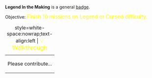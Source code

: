 '''Legend In the Making''' is a general [[Badges|badge]].

Objective: <big style="color:yellow">Finish 10 missions on Legend or Cursed difficulty.</big>

{| class="mw-collapsible mw-collapsed"
|+ style=white-space:nowrap;text-align:left | <big style="color:yellow">💡 Walkthrough</big>
|-
| Please contribute...
|}